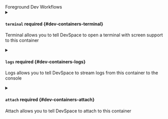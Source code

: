 

<div className="group" data-group="workflows">
<div className="group-name">Foreground Dev Workflows</div>


<details className="config-field" data-expandable="true">
<summary>

#### `terminal` <span className="config-field-required" data-required="false">required</span> <span className="config-field-type"></span> <span className="config-field-default"></span> <span className="config-field-enum"></span> {#dev-containers-terminal}

Terminal allows you to tell DevSpace to open a terminal with screen support to this container

</summary>

<PartialTerminalreference />


</details>

<details className="config-field" data-expandable="true">
<summary>

#### `logs` <span className="config-field-required" data-required="false">required</span> <span className="config-field-type"></span> <span className="config-field-default"></span> <span className="config-field-enum"></span> {#dev-containers-logs}

Logs allows you to tell DevSpace to stream logs from this container to the console

</summary>

<PartialLogsreference />


</details>

<details className="config-field" data-expandable="true">
<summary>

#### `attach` <span className="config-field-required" data-required="false">required</span> <span className="config-field-type"></span> <span className="config-field-default"></span> <span className="config-field-enum"></span> {#dev-containers-attach}

Attach allows you to tell DevSpace to attach to this container

</summary>

<PartialAttachreference />


</details>

</div>